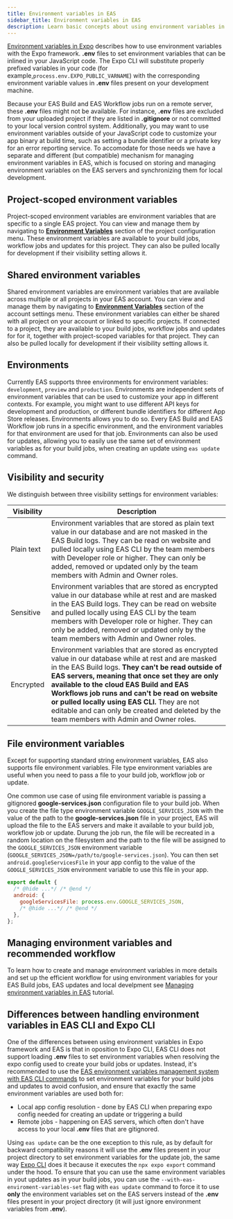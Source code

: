 ```yaml
---
title: Environment variables in EAS
sidebar_title: Environment variables in EAS
description: Learn basic concepts about using environment variables in EAS and how to manage them.
---
```


[Environment variables in Expo](/guides/environment-variables) describes how to use environment variables with the Expo framework. **.env** files to set environment variables that can be inlined in your JavaScript code. The Expo CLI will substitute properly prefixed variables in your code (for example,`process.env.EXPO_PUBLIC_VARNAME`) with the corresponding environment variable values in **.env** files present on your development machine.

Because your EAS Build and EAS Workflow jobs run on a remote server, these **.env** files might not be available. For instance, **.env** files are excluded from your uploaded project if they are listed in **.gitignore** or not committed to your local version control system.
Additionally, you may want to use environment variables outside of your JavaScript code to customize your app binary at build time, such as setting a bundle identifier or a private key for an error reporting service.
To accomodate for those needs we have a separate and different (but compatible) mechanism for managing environment variables in EAS, which is focused on storing and managing environment variables on the EAS servers and synchronizing them for local development.

## Project-scoped environment variables

Project-scoped environment variables are environment variables that are specific to a single EAS project.
You can view and manage them by navigating to [**Environment Variables**](https://expo.dev/accounts/[account]/projects/[project]/environment-variables) section of the project configuration menu.
These environment variables are available to your build jobs, workflow jobs and updates for this project. They can also be pulled locally for development if their visibility setting allows it.

## Shared environment variables

Shared environment variables are environment variables that are available across multiple or all projects in your EAS account.
You can view and manage them by navigating to [**Environment Variables**](https://expo.dev/accounts/[account]/settings/environment-variables) section of the account settings menu.
These environment variables can either be shared with all project on your account or linked to specific projects.
If connected to a project, they are available to your build jobs, workflow jobs and updates for for it, together with project-scoped variables for that project.
They can also be pulled locally for development if their visibility setting allows it.

## Environments

Currently EAS supports three environments for environment variables: `development`, `preview` and `production`.
Environments are independent sets of environment variables that can be used to customize your app in different contexts.
For example, you might want to use different API keys for development and production, or different bundle identifiers for different App Store releases.
Environments allows you to do so. Every EAS Build and EAS Workflow job runs in a specific environment, and the environment variables for that environment are used for that job.
Environments can also be used for updates, allowing you to easily use the same set of environment variables as for your build jobs, when creating an update using `eas update` command.

## Visibility and security

We distinguish between three visibility settings for environment variables:

| Visibility | Description                                                                                                                                                                                                                                                                                                                                                                                                                                         |
| ---------- | --------------------------------------------------------------------------------------------------------------------------------------------------------------------------------------------------------------------------------------------------------------------------------------------------------------------------------------------------------------------------------------------------------------------------------------------------- |
| Plain text | Environment variables that are stored as plain text value in our database and are not masked in the EAS Build logs. They can be read on website and pulled locally using EAS CLI by the team members with Developer role or higher. They can only be added, removed or updated only by the team members with Admin and Owner roles.                                                                                                                 |
| Sensitive  | Environment variables that are stored as encrypted value in our database while at rest and are masked in the EAS Build logs. They can be read on website and pulled locally using EAS CLI by the team members with Developer role or higher. They can only be added, removed or updated only by the team members with Admin and Owner roles.                                                                                                        |
| Encrypted  | Environment variables that are stored as encrypted value in our database while at rest and are masked in the EAS Build logs. **They can't be read outside of EAS servers, meaning that once set they are only available to the cloud EAS Build and EAS Workflows job runs and can't be read on website or pulled locally using EAS CLI.** They are not editable and can only be created and deleted by the team members with Admin and Owner roles. |

## File environment variables

Except for supporting standard string environment variables, EAS also supports file environment variables.
File type environment variables are useful when you need to pass a file to your build job, workflow job or update.

One common use case of using file environment variable is passing a gitignored **google-services.json** configuration file to your build job.
When you create the file type environment variable `GOOGLE_SERVICES_JSON` with the value of the path to the **google-services.json** file in your project, EAS will upload the file to the EAS servers and make it available to your build job, workflow job or update.
Durung the job run, the file will be recreated in a random location on the filesystem and the path to the file will be assigned to the `GOOGLE_SERVICES_JSON` environment variable (`GOOGLE_SERVICES_JSON=/path/to/google-services.json`).
You can then set `android.googleServicesFile` in your app config to the value of the `GOOGLE_SERVICES_JSON` environment variable to use this file in your app.

```js app.config.ts
export default {
  /* @hide ...*/ /* @end */
  android: {
    googleServicesFile: process.env.GOOGLE_SERVICES_JSON,
    /* @hide ...*/ /* @end */
  },
};
```

## Managing environment variables and recommended workflow

To learn how to create and manage environment variables in more details and set up the efficient workflow for using environment variables for your EAS Build jobs, EAS updates and local develpment see [Managing environment variables in EAS](/tutorial/eas/environment-variables) tutorial.

## Differences between handling environment variables in EAS CLI and Expo CLI

One of the differences between using environment variables in Expo framework and EAS is that in oposition to Expo CLI, EAS CLI does not support loading **.env** files to set environment variables when resolving the expo config used to create your build jobs or updates.
Instead, it's recommended to use the [EAS environment variables management system with EAS CLI commands](/tutorial/eas/environment-variables) to set environment variables for your build jobs and updates to avoid confusion, and ensure that exactly the same environment variables are used both for:

- Local app config resolution - done by EAS CLI when preparing expo config needed for creating an update or triggering a build
- Remote jobs - happening on EAS servers, which often don't have access to your local **.env** files that are gitignored.

Using `eas update` can be the one exception to this rule, as by default for backward compatibility reasons it will use the **.env** files present in your project directory to set environment variables for the update job, the same way [Expo CLI](/guides/environment-variables) does it because it executes the `npx expo export` command under the hood.
To ensure that you can use the same environment variables in yout updates as in your build jobs, you can use the `--with-eas-enviroment-variables-set` flag with `eas update` command to force it to use **only** the environment variables set on the EAS servers instead of the **.env** files present in your project directory (it will just ignore environment variables from **.env**).
